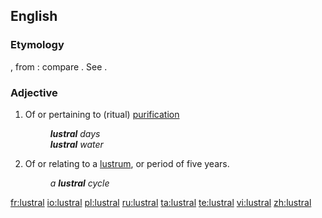 ==English==

===Etymology===
{{etyl|la|en}} {{lena}} {{term|lustralis}}, from {{term|lustrum}}: compare {{etyl|fr|en}} {{term|lustral|lang=fr}}. See {{term|lustrum}}.

===Adjective===
{{head|en|adjective}}

# Of or pertaining to (ritual) [[purification]]
#: '''''lustral''' days''
#: '''''lustral''' water''
# Of or relating to a [[lustrum]], or period of five years.
#: ''a '''lustral''' cycle''

[[fr:lustral]]
[[io:lustral]]
[[pl:lustral]]
[[ru:lustral]]
[[ta:lustral]]
[[te:lustral]]
[[vi:lustral]]
[[zh:lustral]]